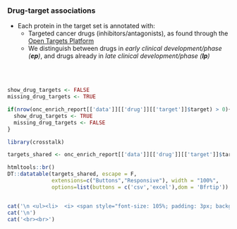 ### Drug-target associations

* Each protein in the target set is annotated with:
   * Targeted cancer drugs (inhibitors/antagonists), as found through the [Open Targets Platform](https://targetvalidation.org)
   * We distinguish between drugs in <i>early clinical development/phase (<b>ep</b>)</i>, and drugs already in <i>late clinical development/phase (<b>lp</b>)</i>

<br><br>


```r

show_drug_targets <- FALSE
missing_drug_targets <- TRUE

if(nrow(onc_enrich_report[['data']][['drug']][['target']]$target) > 0){
  show_drug_targets <- TRUE
  missing_drug_targets <- FALSE
}

```



```r
library(crosstalk)

targets_shared <- onc_enrich_report[['data']][['drug']][['target']]$target

htmltools::br()
DT::datatable(targets_shared, escape = F, 
              extensions=c("Buttons","Responsive"), width = "100%",
              options=list(buttons = c('csv','excel'),dom = 'Bfrtip'))



```


```r

cat('\n <ul><li>  <i> <span style="font-size: 105%; padding: 3px; background-color:#989898; color:white">&nbsp;&nbsp;No target proteins with cancer drug associations from Open Targets Platform were found. &nbsp;&nbsp; </span></i></li></ul>',sep='\n')
cat('\n')
cat('<br><br>')

```


<br><br>
